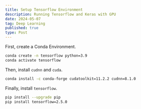 ```yaml
---
title: Setup Tensorflow Environment
description: Running Tensorflow and Keras with GPU
date: 2024-05-07
tag: Deep Learning
published: true
type: Post
---
```


First, create a Conda Environment.

```bash
conda create -n tensorflow python=3.9
conda activate tensorflow
```

Then, install `cudnn` and `cuda`.

```bash
conda install -c conda-forge cudatoolkit=11.2.2 cudnn=8.1.0
```

Finally, install `tensorflow`.

```bash
pip install --upgrade pip
pip install tensorflow=2.5.0
```